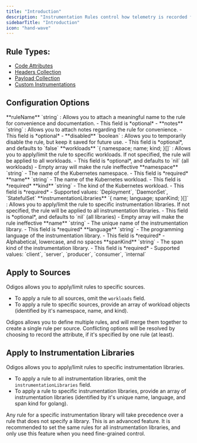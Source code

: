 ```yaml
---
title: "Introduction"
description: "Instrumentation Rules control how telemetry is recorded from your application. A rule can be applied to a set of Kubernetes workloads and instrumentation libraries."
sidebarTitle: "Introduction"
icon: "hand-wave"
---
```



## Rule Types:

- [Code Attributes](/pipeline/rules/codeattributes)
- [Headers Collection](/pipeline/rules/headerscollection)
- [Payload Collection](/pipeline/rules/payloadcollection)
- [Custom Instrumentations](/pipeline/rules/custominstrumentation)

## Configuration Options

<AccordionGroup>
  <Accordion title="ruleName">
    **ruleName** `string` : Allows you to attach a meaningful name to the rule for convenience and documentation.
    - This field is *optional*
    - <AssumeNoMeaning />
  </Accordion>
  <Accordion title="notes">
    **notes** `string` : Allows you to attach notes regarding the rule for convenience.
    - This field is *optional*
    - <AssumeNoMeaning />
  </Accordion>
  <Accordion title="disabled">
    **disabled** `boolean` : Allows you to temporarily disable the rule, but keep it saved for future use.
    - This field is *optional*, and defaults to `false`
  </Accordion>
  <Accordion title="workloads">
    **workloads** `{ namespace; name; kind; }[]` : Allows you to apply/limit the rule to specific workloads. If not specified, the rule will be applied to all workloads.
    - This field is *optional*, and defaults to `nil` (all workloads)
    - <Icon icon="triangle-exclamation" iconType="solid" color="red" /> Empty array will make the rule ineffective
    <AccordionGroup>
      <Accordion title="namespace">
        **namespace** `string` - The name of the Kubernetes namespace.
        - This field is *required*
      </Accordion>
      <Accordion title="name">
        **name** `string` - The name of the Kubernetes workload.
        - This field is *required*
      </Accordion>
      <Accordion title="kind">
        **kind** `string` - The kind of the Kubernetes workload.
        - This field is *required*
        - Supported values: `Deployment`, `DaemonSet`, `StatefulSet`
      </Accordion>
    </AccordionGroup>
  </Accordion>
  <Accordion title="instrumentationLibraries">
    **instrumentationLibraries** `{ name; language; spanKind; }[]` : Allows you to apply/limit the rule to specific instrumentation libraries. If not specified, the rule will be applied to all instrumentation libraries.
    - This field is *optional*, and defaults to `nil` (all libraries)
    - <Icon icon="triangle-exclamation" iconType="solid" color="red" /> Empty array will make the rule ineffective
    <AccordionGroup>
      <Accordion title="name">
        **name** `string` - The unique name of the instrumentation library.
        - This field is *required*
      </Accordion>
      <Accordion title="language">
        **language** `string` - The programming language of the instrumentation library.
        - This field is *required*
        - Alphabetical, lowercase, and no spaces
      </Accordion>
      <Accordion title="spanKind">
        **spanKind** `string` - The span kind of the instrumentation library.
        - This field is *required*
        - Supported values: `client`, `server`, `producer`, `consumer`, `internal`
      </Accordion>
    </AccordionGroup>
  </Accordion>
</AccordionGroup>

## Apply to Sources

Odigos allows you to apply/limit rules to specific sources.

- To apply a rule to all sources, omit the `workloads` field.
- To apply a rule to specific sources, provide an array of workload objects (identified by it's namespace, name, and kind).

<Info>
  Odigos allows you to define multiple rules, and will merge them together to create a single rule per source. Conflicting options will be resolved by choosing to record the attribute, if it's specified by one rule (at least).
</Info>

## Apply to Instrumentation Libraries

Odigos allows you to apply/limit rules to specific instrumentation libraries.

- To apply a rule to all instrumentation libraries, omit the `instrumentationLibraries` field.
- To apply a rule to specific instrumentation libraries, provide an array of instrumentation libraries (identified by it's unique name, language, and span kind for golang).

<Info>
  Any rule for a specific instrumentation library will take precedence over a rule that does not specify a library.
</Info>
<Tip>
  This is an advanced feature. It is recommended to set the same rules for all instrumentation libraries, and only use this feature when you need fine-grained control.
</Tip>
